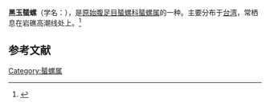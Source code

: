 {{Speciesbox
| name = 黑玉蜑螺
| image = 
| image_width = 
| genus = Nerita
| species = incerta
| authority = (Busch, 1844)
}}
'''黑玉蜑螺'''（学名：''{{lang|la|Nerita incerta}}''），是[[原始腹足目|原始腹足目]][[蜑螺科|蜑螺科]][[蜑螺属|蜑螺属]]的一种。主要分布于[[台湾|台湾]]，常栖息在岩礁高潮线处上。<ref>{{cite web|url=http://shell.sinica.edu.tw/chinese/shellbase_detail.php?science_no=194|title=国际贝库：黑玉蜑螺|publisher=台湾贝类资料库|accessdate=2009-08-11}}</ref>

== 参考文献 ==
{{reflist|2}}
{{Taxonbar|from=Q13893963}}

[[Category:蜑螺属|Category:蜑螺属]]